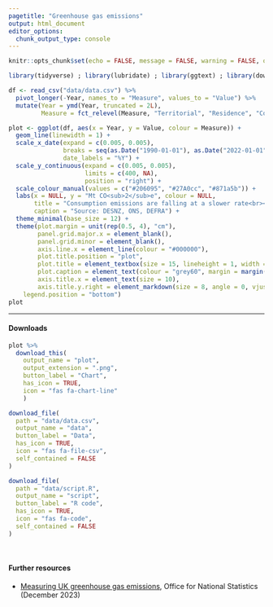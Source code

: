 ```yaml
---
pagetitle: "Greenhouse gas emissions"
output: html_document
editor_options: 
  chunk_output_type: console
---
```


```r
knitr::opts_chunk$set(echo = FALSE, message = FALSE, warning = FALSE, out.width = "100%", dev = "svg")

library(tidyverse) ; library(lubridate) ; library(ggtext) ; library(downloadthis)

df <- read_csv("data/data.csv") %>% 
  pivot_longer(-Year, names_to = "Measure", values_to = "Value") %>%
  mutate(Year = ymd(Year, truncated = 2L),
         Measure = fct_relevel(Measure, "Territorial", "Residence", "Consumption"))
```

```r
plot <- ggplot(df, aes(x = Year, y = Value, colour = Measure)) +
  geom_line(linewidth = 1) +
  scale_x_date(expand = c(0.005, 0.005),
               breaks = seq(as.Date("1990-01-01"), as.Date("2022-01-01"), by = "3 years"),
               date_labels = "%Y") +
  scale_y_continuous(expand = c(0.005, 0.005), 
                     limits = c(400, NA),
                     position = "right") +
  scale_colour_manual(values = c("#206095", "#27A0cc", "#871a5b")) +
  labs(x = NULL, y = "Mt CO<sub>2</sub>e", colour = NULL,
       title = "Consumption emissions are falling at a slower rate<br><span style = 'font-size:10pt;color:#757575;'>Greenhouse gas emissions on a <span style = 'color:#206095;'>territorial</span>, <span style = 'color:#27A0cc;'>residence</span> and <span style = 'color:#871a5b;'>consumption</span> basis<br>United Kingdom, 1990-2022</span>",
       caption = "Source: DESNZ, ONS, DEFRA") +
  theme_minimal(base_size = 12) +
  theme(plot.margin = unit(rep(0.5, 4), "cm"),
        panel.grid.major.x = element_blank(),
        panel.grid.minor = element_blank(),
        axis.line.x = element_line(colour = "#000000"),
        plot.title.position = "plot",
        plot.title = element_textbox(size = 15, lineheight = 1, width = unit(0.8, "npc"), margin = margin(b = 20)),
        plot.caption = element_text(colour = "grey60", margin = margin(t = 10), size = 10),
        axis.title.x = element_text(size = 10),
        axis.title.y.right = element_markdown(size = 8, angle = 0, vjust = 1, margin = margin(l = -20)),
    legend.position = "bottom")
plot
```

<hr>

#### Downloads

```r
plot %>% 
  download_this( 
    output_name = "plot",
    output_extension = ".png",
    button_label = "Chart",
    has_icon = TRUE,
    icon = "fas fa-chart-line"
    )
```

```r
download_file(
  path = "data/data.csv",
  output_name = "data",
  button_label = "Data",
  has_icon = TRUE,
  icon = "fas fa-file-csv",
  self_contained = FALSE
)
```

```r
download_file(
  path = "data/script.R",
  output_name = "script",
  button_label = "R code",
  has_icon = TRUE,
  icon = "fas fa-code",
  self_contained = FALSE
)
```

<br>

#### Further resources
- [Measuring UK greenhouse gas emissions](https://www.ons.gov.uk/economy/environmentalaccounts/methodologies/measuringukgreenhousegasemissions), Office for National Statistics (December 2023)